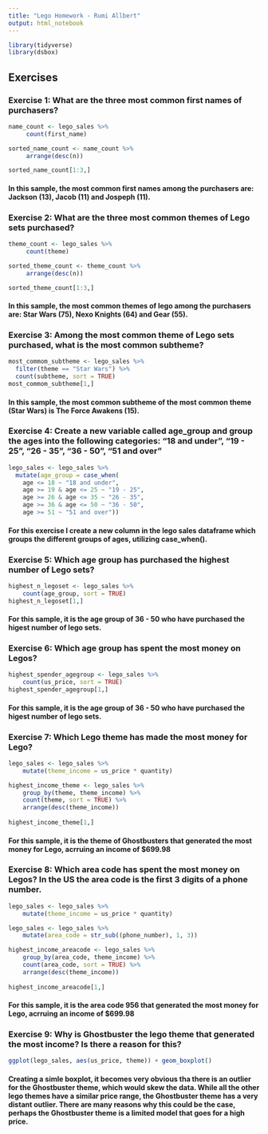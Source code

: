```yaml
---
title: "Lego Homework - Rumi Allbert"
output: html_notebook
---
```


```r
library(tidyverse)
library(dsbox)
```

## Exercises

### Exercise 1: What are the three most common first names of purchasers?

```r
name_count <- lego_sales %>%
     count(first_name)

sorted_name_count <- name_count %>%
     arrange(desc(n))

sorted_name_count[1:3,]
```
#### In this sample, the most common first names among the purchasers are: Jackson (13), Jacob (11) and Jospeph (11). 




### Exercise 2: What are the three most common themes of Lego sets purchased?

```r
theme_count <- lego_sales %>%
     count(theme)

sorted_theme_count <- theme_count %>%
     arrange(desc(n))

sorted_theme_count[1:3,]
```
#### In this sample, the most common themes of lego among the purchasers are: Star Wars (75), Nexo Knights (64) and Gear (55).




### Exercise 3: Among the most common theme of Lego sets purchased, what is the most common subtheme?

```r
most_commom_subtheme <- lego_sales %>%
  filter(theme == "Star Wars") %>%
  count(subtheme, sort = TRUE)
most_commom_subtheme[1,]
```
#### In this sample, the most common subtheme of the most common theme (Star Wars) is The Force Awakens (15).




### Exercise 4: Create a new variable called age_group and group the ages into the following categories: “18 and under”, “19 - 25”, “26 - 35”, “36 - 50”, “51 and over”

```r
lego_sales <- lego_sales %>%
  mutate(age_group = case_when(
    age <= 18 ~ "18 and under",
    age >= 19 & age <= 25 ~ "19 - 25",
    age >= 26 & age <= 35 ~ "26 - 35",
    age >= 36 & age <= 50 ~ "36 - 50",
    age >= 51 ~ "51 and over"))
```
#### For this exercise I create a new column in the lego sales dataframe which groups the different groups of ages, utilizing case_when().




### Exercise 5: Which age group has purchased the highest number of Lego sets?

```r
highest_n_legoset <- lego_sales %>%
    count(age_group, sort = TRUE)
highest_n_legoset[1,]
```
#### For this sample, it is the age group of 36 - 50 who have purchased the higest number of lego sets.



### Exercise 6: Which age group has spent the most money on Legos?

```r
highest_spender_agegroup <- lego_sales %>%
    count(us_price, sort = TRUE)
highest_spender_agegroup[1,]
```
#### For this sample, it is the age group of 36 - 50 who have purchased the higest number of lego sets.



### Exercise 7: Which Lego theme has made the most money for Lego?

```r
lego_sales <- lego_sales %>%
    mutate(theme_income = us_price * quantity)

highest_income_theme <- lego_sales %>%
    group_by(theme, theme_income) %>%
    count(theme, sort = TRUE) %>%
    arrange(desc(theme_income))
    
highest_income_theme[1,]

```
#### For this sample, it is the theme of Ghostbusters that generated the most money for Lego, acrruing an income of $699.98



### Exercise 8: Which area code has spent the most money on Legos? In the US the area code is the first 3 digits of a phone number.

```r
lego_sales <- lego_sales %>%
    mutate(theme_income = us_price * quantity)

lego_sales <- lego_sales %>%
    mutate(area_code = str_sub((phone_number), 1, 3))

highest_income_areacode <- lego_sales %>%
    group_by(area_code, theme_income) %>%
    count(area_code, sort = TRUE) %>%
    arrange(desc(theme_income))
    
highest_income_areacode[1,]

```
#### For this sample, it is the area code 956 that generated the most money for Lego, acrruing an income of $699.98



### Exercise 9: Why is Ghostbuster the lego theme that generated the most income? Is there a reason for this?
```r
ggplot(lego_sales, aes(us_price, theme)) + geom_boxplot()

```
#### Creating a simle boxplot, it becomes very obvious tha there is an outlier for the Ghostbuster theme, which would skew the data. While all the other lego themes have a similar price range, the Ghostbuster theme has a very distant outlier. There are many reasons why this could be the case, perhaps the Ghostbuster theme is a limited model that goes for a high price.



